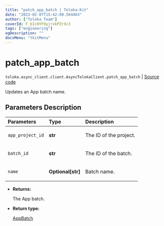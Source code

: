 ```yaml
---
title: "patch_app_batch | Toloka-Kit"
date: "2023-02-07T15:42:00.564463"
author: ["Toloka Team"]
coverId: F_bIcOYF9yjrxkPZrXc3
tags: ["engineering"]
ogDescription: ""
docsMenu: "tkitMenu"
---
```


# patch_app_batch
`toloka.async_client.client.AsyncTolokaClient.patch_app_batch` | [Source code](https://github.com/Toloka/toloka-kit/blob/v1.1.3/src/client/__init__.py#L0)

Updates an App batch name.

## Parameters Description

| Parameters | Type | Description |
| :----------| :----| :-----------|
`app_project_id`|**str**|<p>The ID of the project.</p>
`batch_id`|**str**|<p>The ID of the batch.</p>
`name`|**Optional\[str\]**|<p>Batch name.</p>

* **Returns:**

  The App batch.

* **Return type:**

  [AppBatch](/docs-new/toloka-kit/reference/toloka.client.app.AppBatch)
